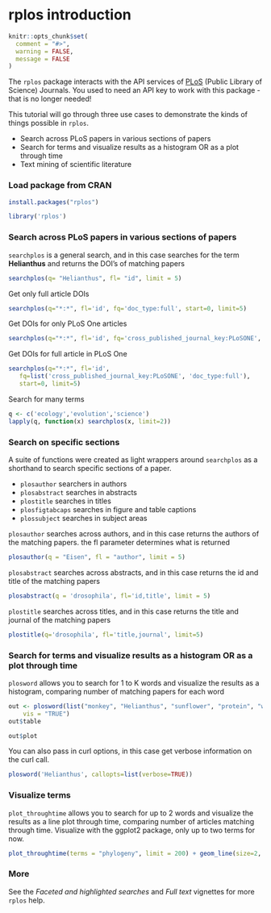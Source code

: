 <!--
%\VignetteEngine{knitr::knitr}
%\VignetteIndexEntry{rplos introduction}
-->

rplos introduction
=====

```r
knitr::opts_chunk$set(
  comment = "#>", 
  warning = FALSE, 
  message = FALSE
)
```

The `rplos` package interacts with the API services of [PLoS](http://www.plos.org/) (Public Library of Science) Journals. You used to need an API key to work with this package - that is no longer needed!

This tutorial will go through three use cases to demonstrate the kinds
of things possible in `rplos`.

* Search across PLoS papers in various sections of papers
* Search for terms and visualize results as a histogram OR as a plot through time
* Text mining of scientific literature

### Load package from CRAN

```r
install.packages("rplos")
```

```r
library('rplos')
```

### Search across PLoS papers in various sections of papers

`searchplos` is a general search, and in this case searches for the term
**Helianthus** and returns the DOI's of matching papers

```r
searchplos(q= "Helianthus", fl= "id", limit = 5)
```

Get only full article DOIs

```r
searchplos(q="*:*", fl='id', fq='doc_type:full', start=0, limit=5)
```

Get DOIs for only PLoS One articles

```r
searchplos(q="*:*", fl='id', fq='cross_published_journal_key:PLoSONE', start=0, limit=5)
```

Get DOIs for full article in PLoS One

```r
searchplos(q="*:*", fl='id',
   fq=list('cross_published_journal_key:PLoSONE', 'doc_type:full'),
   start=0, limit=5)
```

Search for many terms

```r
q <- c('ecology','evolution','science')
lapply(q, function(x) searchplos(x, limit=2))
```

### Search on specific sections

A suite of functions were created as light wrappers around `searchplos` as a shorthand to search specific sections of a paper.

* `plosauthor` searchers in authors
* `plosabstract` searches in abstracts
* `plostitle` searches in titles
* `plosfigtabcaps` searches in figure and table captions
* `plossubject` searches in subject areas

`plosauthor` searches across authors, and in this case returns the authors of the matching papers. the fl parameter determines what is returned

```r
plosauthor(q = "Eisen", fl = "author", limit = 5)
```

`plosabstract` searches across abstracts, and in this case returns the id and title of the matching papers

```r
plosabstract(q = 'drosophila', fl='id,title', limit = 5)
```

`plostitle` searches across titles, and in this case returns the title and journal of the matching papers

```r
plostitle(q='drosophila', fl='title,journal', limit=5)
```

### Search for terms and visualize results as a histogram OR as a plot through time

`plosword` allows you to search for 1 to K words and visualize the results
as a histogram, comparing number of matching papers for each word

```r
out <- plosword(list("monkey", "Helianthus", "sunflower", "protein", "whale"),
    vis = "TRUE")
out$table
```

```r
out$plot
```

You can also pass in curl options, in this case get verbose information on the curl call.

```r
plosword('Helianthus', callopts=list(verbose=TRUE))
```

### Visualize terms

`plot_throughtime` allows you to search for up to 2 words and visualize the results as a line plot through time, comparing number of articles matching through time. Visualize with the ggplot2 package, only up to two terms for now.

```r
plot_throughtime(terms = "phylogeny", limit = 200) + geom_line(size=2, color='black')
```

### More

See the _Faceted and highlighted searches_ and _Full text_ vignettes for more `rplos` help.
